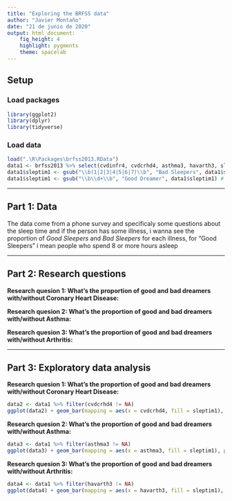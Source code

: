 ```yaml
---
title: "Exploring the BRFSS data"
author: "Javier Montaño"
date: "21 de junio de 2020"
output: html_document: 
    fig_height: 4
    highlight: pygments
    theme: spacelab
---
```

## Setup

### Load packages

```r
library(ggplot2)
library(dplyr)
library(tidyverse)
```

### Load data



```r
load(".\R\Packages\brfss2013.RData")
data1 <- brfss2013 %>% select(cvdinfr4, cvdcrhd4, asthma3, havarth3, sleptim1)
data1$sleptim1 <- gsub("\\b(1|2|3|4|5|6|7)\\b", "Bad Sleepers", data1$sleptim1) #Bad Sleepers
data1$sleptim1 <- gsub("\\b\\d+\\b", "Good Dreamer", data1$sleptim1) #

```



* * *

## Part 1: Data

The data come from a phone survey and specificaly some questions about the sleep time and if the person has some illness, i wanna see the proportion of *Good Sleepers* and *Bad Sleepers* for each illness, for "Good Sleepers" i mean people who spend 8 or more hours asleep

* * *

## Part 2: Research questions

**Research quesion 1: What's the proportion of good and bad dreamers with/without Coronary Heart Disease:**

**Research quesion 2: What's the proportion of good and bad dreamers with/without Asthma:**

**Research quesion 3: What's the proportion of good and bad dreamers with/without Arthritis:**


* * *

## Part 3: Exploratory data analysis


**Research quesion 1: What's the proportion of good and bad dreamers with/without Coronary Heart Disease:**

```r
data2 <- data1 %>% filter(cvdcrhd4 != NA)
ggplot(data2) + geom_bar(mapping = aes(x = cvdcrhd4, fill = sleptim1), position = fill) + theme_classic() + scale_fill_brewer(palette = "Accent")

```



**Research quesion 2: What's the proportion of good and bad dreamers with/without Asthma:**

```r
data3 <- data1 %>% filter(asthma3 != NA)
ggplot(data3) + geom_bar(mapping = aes(x = asthma3, fill = sleptim1), position = fill) + theme_classic() + scale_fill_brewer(palette = "Accent")

```



**Research quesion 3: What's the proportion of good and bad dreamers with/without Arthritis:**

```r
data4 <- data1 %>% filter(havarth3 != NA)
ggplot(data4) + geom_bar(mapping = aes(x = havarth3, fill = sleptim1), position = fill) + theme_classic() + scale_fill_brewer(palette = "Accent")
```
